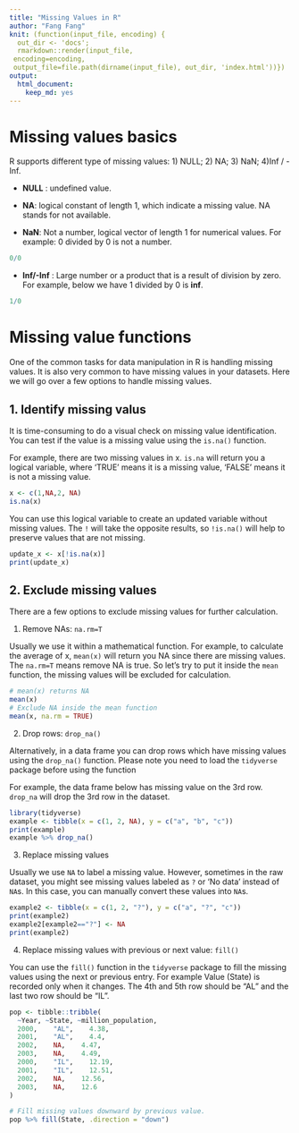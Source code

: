 ```yaml
---
title: "Missing Values in R"
author: "Fang Fang"
knit: (function(input_file, encoding) {
  out_dir <- 'docs';
  rmarkdown::render(input_file,
 encoding=encoding,
 output_file=file.path(dirname(input_file), out_dir, 'index.html'))})
output: 
  html_document: 
    keep_md: yes
---
```

# Missing values basics

R supports different type of missing values: 1) NULL; 2) NA; 3) NaN; 4)Inf / -Inf.

- **NULL** : undefined value. 

- **NA**: logical constant of length 1, which indicate a missing value. NA stands for not available. 

- **NaN**: Not a number, logical vector of length 1 for numerical values. For example: 0 divided by 0 is not a number. 

  
```r
0/0
```

- **Inf/-Inf** : Large number or a product that is a result of division by zero. For example, below we have 1 divided by 0 is **inf**. 

```r
1/0
```


# Missing value functions

One of the common tasks for data manipulation in R is handling missing values. It is also very common to have missing values in your datasets. Here we will go over a few options to handle missing values. 

## 1. Identify missing valus

It is time-consuming to do a visual check on missing value identification. You can test if the value is a missing value using the `is.na()` function. 

For example, there are two missing values in x. `is.na` will return you a logical variable, where 'TRUE' means it is a missing value, 'FALSE' means it is not a missing value.

```r
x <- c(1,NA,2, NA)
is.na(x)
```

You can use this logical variable to create an updated variable without missing values. The `!` will take the opposite results, so `!is.na()` will help to preserve values that are not missing. 

```r
update_x <- x[!is.na(x)]
print(update_x)
```


## 2. Exclude missing values

There are a few options to exclude missing values for further calculation. 

1. Remove NAs: `na.rm=T`

Usually we use it within a mathematical function. For example, to calculate the average of x, `mean(x)` will return you NA since there are missing values. 
The `na.rm=T` means remove NA is true. So let's try to put it inside the `mean` function, the missing values will be excluded for calculation. 

```r
# mean(x) returns NA
mean(x)
# Exclude NA inside the mean function
mean(x, na.rm = TRUE)
```



2. Drop rows: `drop_na()`

Alternatively, in a data frame you can drop rows which have missing values using the `drop_na()` function. Please note you need to load the `tidyverse` package before using the function

For example, the data frame below has missing value on the 3rd row. `drop_na` will drop the 3rd row in the dataset. 

```r
library(tidyverse)
example <- tibble(x = c(1, 2, NA), y = c("a", "b", "c"))
print(example)
example %>% drop_na()

```
3. Replace missing values

Usually we use `NA` to label a missing value. However, sometimes in the raw dataset, you might see missing values labeled as `?` or 'No data' instead of `NA`s. In this case, you can manually convert these values into `NA`s. 

```r
example2 <- tibble(x = c(1, 2, "?"), y = c("a", "?", "c"))
print(example2)
example2[example2=="?"] <- NA
print(example2)
```

4. Replace missing values with previous or next value: `fill()`

You can use the `fill()` function in the `tidyverse` package to fill the missing values using the next or previous entry. For example Value (State) is recorded only when it changes. The 4th and 5th row should be "AL" and the last two row should be "IL". 

```r
pop <- tibble::tribble(
  ~Year, ~State, ~million_population,
  2000,    "AL",    4.38,
  2001,    "AL",    4.4,
  2002,    NA,    4.47,
  2003,    NA,    4.49,
  2000,    "IL",    12.19,
  2001,    "IL",    12.51,
  2002,    NA,    12.56,
  2003,    NA,    12.6
)

# Fill missing values downward by previous value. 
pop %>% fill(State, .direction = "down")
```




